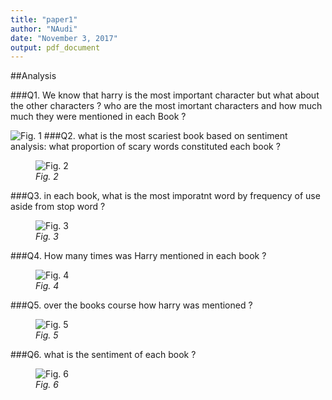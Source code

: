 ```yaml
---
title: "paper1"
author: "NAudi"
date: "November 3, 2017"
output: pdf_document
---
```




##Analysis 

###Q1. We know that harry is the most important character but what about the other characters ? who are the most imortant characters and how much much they were mentioned in each Book ? 

![*Fig. 1* ](graph/q1.png)
###Q2. what is the most scariest book based on sentiment analysis: what proportion of scary words constituted each book ? 

![*Fig. 2*  ](graph/q2.png)

###Q3. in each book, what is the most imporatnt word by frequency of use aside from stop word ?

![*Fig. 3*  ](graph/q3.png)

###Q4. How many times was Harry mentioned in each book ?

![*Fig. 4*  ](graph/q5.png)

###Q5. over the books course how harry was mentioned ?

![*Fig. 5*  ](graph/q7.png) 

###Q6. what is the sentiment of each book ?

![*Fig. 6*  ](graph/q6.png)

